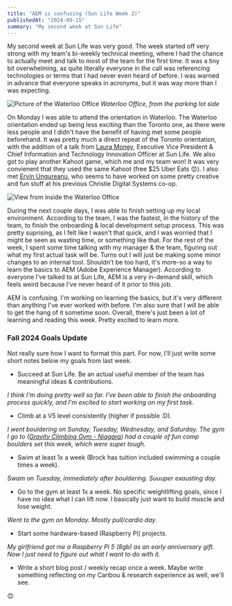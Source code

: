 ```yaml
---
title: "AEM is confusing (Sun Life Week 2)"
publishedAt: "2024-09-15"
summary: "My second week at Sun Life"
---
```


My second week at Sun Life was very good.  The week started off very strong with 
my team's bi-weekly technical meeting, where I had the chance to actually meet and
talk to most of the team for the first time.  It was a tiny bit overwhelming, as quite
literally everyone in the call was referencing technologies or terms that I had never
even heard of before.  I was warned in advance that everyone speaks in acronyms, but it
was way more than I was expecting.

![Picture of the Waterloo Office](/blog-images/sunlife-week-2/office.png)
*Waterloo Office, from the parking lot side*

On Monday I was able to attend the orientation in Waterloo.  The Waterloo orientation
ended up being less exciting than the Toronto one, as there were less people and I didn't 
have the benefit of having met some people beforehand.  It was pretty much a direct repeat
of the Toronto orientation, with the addition of a talk from [Laura Money](https://www.linkedin.com/in/lauramoney/),
Executive Vice President & Chief Information and Technology Innovation Officer at Sun Life.  We 
also got to play another Kahoot game, which me and my team won!  It was very convienent that
they used the same Kahoot (free $25 Uber Eats 😊).  I also met [Ervin Ungureanu](https://www.linkedin.com/in/ervinung/),
who seems to have worked on some pretty creative and fun stuff at his previous Christie
Digital Systems co-op.

![View from inside the Waterloo Office](/blog-images/sunlife-week-2/view.jpg)

During the next couple days, I was able to finish setting up my local environment.  According
to the team, I was the fastest, in the history of the team, to finish the onboarding & local
development setup process.  This was pretty suprising, as I felt like I wasn't that quick,
and I was worried that I might be seen as wasting time, or something like that.  For the
rest of the week, I spent some time talking with my manager & the team, figuring out what 
my first actual task will be.  Turns out I will just be making some minor changes to an 
internal tool.  Shouldn't be too hard, it's more-so a way to learn the basics to AEM (Adobe 
Experience Manager).  According to everyone I've talked to at Sun Life, AEM is a very in-demand
skill, which feels weird because I've never heard of it prior to this job. 

AEM is confusing.  I'm working on learning the basics, but it's very different than anything
I've ever worked with before.  I'm also sure that I will be able to get the hang of it sometime
soon.  Overall, there's just been a lot of learning and reading this week.  Pretty excited to
learn more.

### Fall 2024 Goals Update

Not really sure how I want to format this part.  For now, 
I'll just write some short notes below my goals from last week.

- Succeed at Sun Life.  Be an actual useful member of the team has meaningful ideas & contributions.

*I think I'm doing pretty well so far.  I've been able to finish the onboarding process quickly, and I'm excited to start working on my first task.*

- Climb at a V5 level consistently (higher if possible :D).

*I went bouldering on Sunday, Tuesday, Wednesday, and Saturday. The gym I go to 
([Gravity Climbing Gym - Niagara](https://www.gravityclimbinggym.com/niagara)) had a 
couple of fun comp boulders set this week, which were super tough.*

- Swim at least 1x a week (Brock has tuition included swimming a couple times a week).

*Swam on Tuesday, immediately after bouldering.  Suuuper exausting day.*

- Go to the gym at least 1x a week.  No specific weightlifting goals, since I have no idea what I can lift now.  I basically just want to build muscle and lose weight.

*Went to the gym on Monday.  Mostly pull/cardio day.*

- Start some hardware-based (Raspberry Pi) projects.

*My girlfriend got me a Raspberry Pi 5 (8gb) as an early anniversary gift.  Now I just need to figure out what I want to do with it.*

- Write a short blog post / weekly recap once a week.  Maybe write something reflecting on my Caribou & research experience as well, we'll see.

😊